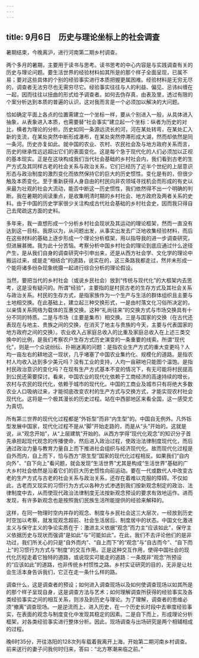 ```yaml
---
---
---
```

title: 9月6日　历史与理论坐标上的社会调查
---

暑期结束，今晚离沪，进行河南第二期乡村调查。

两个多月的暑期，主要用于读书与思考。读书思考的中心内容是与实践调查有关的历史与理论问题。要生活世界的经验材料如其所是的那个样子全面呈现，已属不易；要对这些具体的个别的经验事实进行本质把握更属困难。经验材料是无穷无尽的，调查者无法穷尽也无需穷尽它。经验事实往往与人的利益、偏见、忌讳纠缠在一起，因而往往以扭曲的形式给予调查者。如何去伪存真，由表及里，透过有限的个案分析达到本质的普遍的认识，这对我而言是一个必须加以解决的大问题。

恰如确定平面上各点的位置需建立一个坐标一样，要从个别进入一般，从具体进入抽象，从表象进入本质，也需要替“社会事实”建立起一个坐标：纵者为历史的对比，横者为理论的分析。历史如同一条源远流长的河，河在某处转弯，在某处汇入新的支流，在某处突然中断形成瀑布，在某处突然停滞形成大湖，然而却依然是同一条河。历史亦复如此。就中国的农业、农村、农民社会及与地方政府关系而言，历史的继承性远远超出它们的表面变化。这是每个急于现代化的人们必须加以正视的基本现实。正是在这块构成我们当代社会基础的乡村社会内，我们看到古老的生产方式及其同样古老的社会关系与政治关系，它们已经历了近半个世纪的上层意识形态与政治制度的激烈变化而依然保持它的巨大的历史惯性。变化是有的，但很少触及本质变化。至于重新获得人身自由的村民向非农领域寻找机会而形成的有史以来最为壮观的社会大流动，能否中断这一历史惯性，我们依然得不出一个明确的判断。我在暑期的阅读重点，是收集明清时期的乡村社会、地方政府及两者关系的史料。由于中国的历史学家很少关注构成古代社会基础的乡村社会史，因而我只得自己去爬疏这方面的史料。

多年来，我一直想形成一个分析乡村社会现状及其运动的理论框架，然而一直没有达到这一目标。我原以为，从问题出发，从事实出发去广泛地收集经验材料，而后在这些材料的基础上逐步形成一个理论分析框架，用以指导我的进一步调查研究，但进展甚微。我为此十分苦恼。考察分析中国乡村社会的理论到底应通过什么途径产生，是从我们自身的调查研究中引申出来，还是从西方社会学、文化学的理论中搬运过来，或是走“相结合”的道路，说实在的，这三条路我都走过，然并未形成一个能将诸多纷杂现象统摄一起进行综合分析的理论假设。

当然，要把当代的乡村社会（或说乡民社会）放到“传统与现代化”的大框架内去思考，这是没有疑问的。所谓“经验”，主要指的是村民古老的生存方式及其社会关系与政治关系。村民的生存方式，是指家族作为一个生产与生活的群体组织且主要与土地相交换。在此基础上，建立起三种交换形式，一是由村落文化习俗所决定的，以亲情关系网络为载体的互惠交换。这种“礼尚往来”的交换方式与市场交换具有十分不同的特质。二是与市场（主要是集市）相交换。三是与国家的交换（在古代还表现在与地主、贵族之间的交换，在消灭了地主与贵族的今天，主要与代表国家的地方政府之间的交换）。农业收入占家庭总收入的比重及家庭总收入在上述三类交换中的比例，是我们考察农户生存方式历史演变的一条重要的线索。所谓“现代化”，则是一个众说纷纭、扑朔迷离的问题：是指农业生产方式的重大变更吗？人均一亩左右的耕地这一现状，几乎堵塞了中国农业集约化、规模化的道路。是指农村人均收入达到多少美元吗？没有工业的支持，人均一亩耕地只能图个温饱。是指村民政治意识的变化吗？在现有生产方式基本不变的情况下，有无可能将村民提高到公民还需要探讨。看来，中国农业的现代化依赖于工商经济的高速持续的增长，农村与农民的现代化，依赖于城市的现代化。中国的工商业及城市只有将绝大多数农业人口吸纳过来，才能彻底改变农村的生产方式与交换方式，才能实现农村社会现代化。这将是一个极其漫长的历史过程。站在中西部地区来看全国，这一感受尤为真切。

所有第三世界的现代化过程都是“外铄型”而非“内生型”的。中国自无例外。凡外铄型发展中国家，现代化过程不是从“脚”开始走路的，而是从“头”开始的。这就是说，从“观念开始”，从“上层建筑”开始的。从西方学得“现代化观念”的知识分子首先承担起现代观念的传播使命，然后进入政治过程，使政治法律制度现代化，而后通过政治力量与教育力量自上而下推进社会组织与经济现代化。故而现代化过程是自外而内，自上而下，恰与西方“原生型”国家的现代化过程相反。如果我们“自内向外”、“自下向上”看问题，就会发现“生活世界”尤其是构成“生活世界”基础的广大乡村社会依然是沿着它们的巨大历史惯性向前运动。要在一代或数代人中改变古老的生产方式与古老的社会关系与政治关系，还存在着难以克服的障碍。不仅如此，古老而又现实的习惯行为方式以各种方式渗透到我们按新观念制定的政治、法律制度中去，从而使现代政治法律制度无法按新观念预设的要求有效地运作。进而发现，有许多新观念也是按照我们民族生活所能提供的经验来解释的。

这样，在同一物理时空内并存的观念、制度与乡民社会这三大层次，一经放到历史时空加以考察，就发现观念超前、社会生活居后、制度居中的状态。中国文化激进主义与保守主义的争论实质在于：激进主义依据“观念”而力主“应该如此”，保守主义依据历史与现状而强调“是如此”与“可能如此”。在此，我们不去评论他们的是非功过，我们所关心的只是“自外而内”、“自上而下”的“观念”与“自古而今”、“自下而上”的习惯行为方式与“制度”的交互作用。正是这种交互作用，使得中国社会的现代化历程走着它独特的道路，或说现实可能走的道路：一条既非“观念”所预设的“应该如此”的道路，也非传统乡村惯性之路。乡村实证研究的目的，无非是让社会生活本身告诉我们，它正在走一条什么样的路。

调查什么，这是调查者的预设；如何进入调查现场以及如何使调查现场以如其所是的那个样子呈现自身，这是调查方法与艺术；如何理解调查所获得的经验事实及各类经验事实之间的相互关系，则涉及到历史与理论。为了理解，调查者的思维必须“撤离”调查现场。一是逆流而上、进入历史，在一个历史长时段中去审度经验事实，在表面的观念与制度变化中发现其稳定的因素。二是自下而上，形成理论分析框架，对各类经验事实进行整体分析。因此，现场调查与出场研究是两个相辅相成的过程。

晚6时35分，开往洛阳的128次列车载着我离开上海，开始第二期河南乡村调查。前来送行的妻子问我何时归来，答曰：“北方寒潮来临之前。”